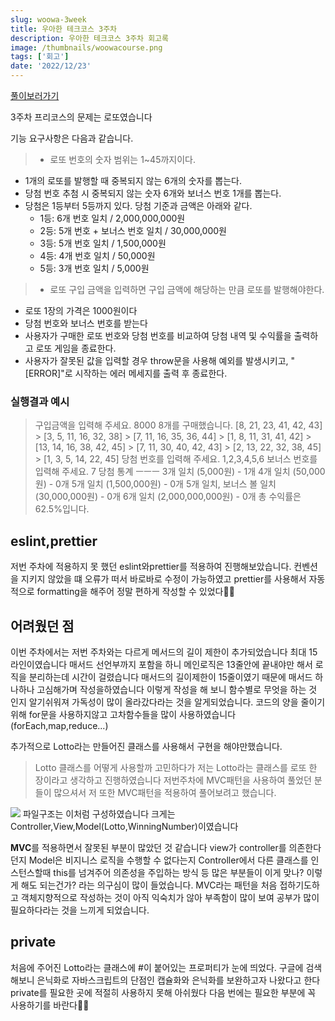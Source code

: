 ```yaml
---
slug: woowa-3week
title: 우아한 테크코스 3주차
description: 우아한 테크코스 3주차 회고록
image: /thumbnails/woowacourse.png
tags: ['회고']
date: '2022/12/23'
---
```


[풀이보러가기](https://github.com/Ryong-E/javascript-lotto)

3주차 프리코스의 문제는 로또였습니다

기능 요구사항은 다음과 같습니다.

> - 로또 번호의 숫자 범위는 1~45까지이다.

- 1개의 로또를 발행할 때 중복되지 않는 6개의 숫자를 뽑는다.
- 당첨 번호 추첨 시 중복되지 않는 숫자 6개와 보너스 번호 1개를 뽑는다.
- 당첨은 1등부터 5등까지 있다. 당첨 기준과 금액은 아래와 같다.
  - 1등: 6개 번호 일치 / 2,000,000,000원
  - 2등: 5개 번호 + 보너스 번호 일치 / 30,000,000원
  - 3등: 5개 번호 일치 / 1,500,000원
  - 4등: 4개 번호 일치 / 50,000원
  - 5등: 3개 번호 일치 / 5,000원

> - 로또 구입 금액을 입력하면 구입 금액에 해당하는 만큼 로또를 발행해야한다.

- 로또 1장의 가격은 1000원이다
- 당첨 번호와 보너스 번호를 받는다
- 사용자가 구매한 로또 번호와 당첨 번호를 비교하여 당첨 내역 및 수익률을 출력하고 로또 게임을 종료한다.
- 사용자가 잘못된 값을 입력할 경우 throw문을 사용해 예외를 발생시키고, "[ERROR]"로 시작하는 에러 메세지를 출력 후 종료한다.

### 실행결과 예시

> 구입금액을 입력해 주세요.
> 8000
> 8개를 구매했습니다.
> [8, 21, 23, 41, 42, 43] > [3, 5, 11, 16, 32, 38] > [7, 11, 16, 35, 36, 44] > [1, 8, 11, 31, 41, 42] > [13, 14, 16, 38, 42, 45] > [7, 11, 30, 40, 42, 43] > [2, 13, 22, 32, 38, 45] > [1, 3, 5, 14, 22, 45]
> 당첨 번호를 입력해 주세요.
> 1,2,3,4,5,6
> 보너스 번호를 입력해 주세요.
> 7
> 당첨 통계
> ㅡㅡㅡ
> 3개 일치 (5,000원) - 1개
> 4개 일치 (50,000원) - 0개
> 5개 일치 (1,500,000원) - 0개
> 5개 일치, 보너스 볼 일치 (30,000,000원) - 0개
> 6개 일치 (2,000,000,000원) - 0개
> 총 수익률은 62.5%입니다.

## eslint,prettier

저번 주차에 적용하지 못 했던 eslint와prettier를 적용하여 진행해보았습니다.
컨벤션을 지키지 않았을 떄 오류가 떠서 바로바로 수정이 가능하였고 prettier를 사용해서 자동적으로 formatting을 해주어 정말 편하게 작성할 수 있었다👏🏻

## 어려웠던 점

이번 주차에서는 저번 주차와는 다르게 메서드의 길이 제한이 추가되었습니다 최대 15라인이였습니다
매서드 선언부까지 포함을 하니 메인로직은 13줄안에 끝내야만 해서 로직을 분리하는데 시간이 걸렸습니다
매서드의 길이제한이 15줄이였기 때문에 매서드 하나하나 고심해가며 작성을하였습니다
이렇게 작성을 해 보니 함수별로 무엇을 하는 것 인지 알기쉬워져 가독성이 많이 올라갔다라는 것을 알게되었습니다.
코드의 양을 줄이기위해 for문을 사용하지않고 고차함수들을 많이 사용하였습니다 (forEach,map,reduce...)

추가적으로 Lotto라는 만들어진 클래스를 사용해서 구현을 해야만했습니다.

> Lotto 클래스를 어떻게 사용할까 고민하다가 저는 Lotto라는 클래스를 로또 한 장이라고 생각하고 진행하였습니다
> 저번주차에 MVC패턴을 사용하여 풀었던 분들이 많으셔서 저 또한 MVC패턴을 적용하여 풀어보려고 했습니다.

![](https://velog.velcdn.com/images/ryong-e/post/82edfcd0-e102-4181-aa34-4b93c449802d/image.png)
파일구조는 이처럼 구성하였습니다
크게는 Controller,View,Model(Lotto,WinningNumber)이였습니다

**MVC**를 적용하면서 잘못된 부분이 많았던 것 같습니다
view가 controller를 의존한다던지 Model은 비지니스 로직을 수행할 수 없다는지
Controller에서 다른 클래스를 인스턴스할때 this를 넘겨주어 의존성을 주입하는 방식 등
많은 부분들이 이게 맞나? 이렇게 해도 되는건가? 라는 의구심이 많이 들었습니다.
MVC라는 패턴을 처음 접하기도하고 객체지향적으로 작성하는 것이 아직 익숙치가 않아 부족함이 많이 보여 공부가 많이 필요하다라는 것을 느끼게 되었습니다.

## private

처음에 주어진 Lotto라는 클래스에 #이 붙어있는 프로퍼티가 눈에 띄었다.
구글에 검색해보니 은닉화로 자바스크립트의 단점인 캡슐화와 은닉화를 보완하고자 나왔다고 한다
private를 필요한 곳에 적절히 사용하지 못해 아쉬웠다 다음 번에는 필요한 부분에 꼭 사용하기를 바란다✊🏻
